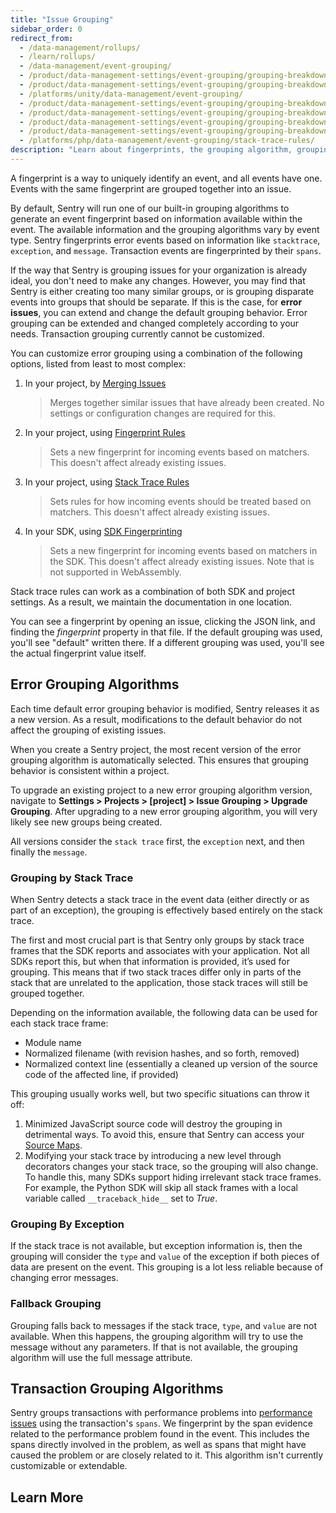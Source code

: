 ```yaml
---
title: "Issue Grouping"
sidebar_order: 0
redirect_from:
  - /data-management/rollups/
  - /learn/rollups/
  - /data-management/event-grouping/
  - /product/data-management-settings/event-grouping/grouping-breakdown/
  - /product/data-management-settings/event-grouping/grouping-breakdown/?utm_campaign=kotlin&utm_medum=cpc&utm_source=stackshare
  - /platforms/unity/data-management/event-grouping/
  - /product/data-management-settings/event-grouping/grouping-breakdown/?utm_medium=paid-search&utm_ad_group=braze-brand&utm_content=brand-new-v3&utm_source=adwords-search&utm_campaign=brand-tofu-emea
  - /product/data-management-settings/event-grouping/grouping-breakdown/?utm_campaigns=role-of-a-growth-hacker&utm_medium=Blog&utm_source=NW_Insights_Blog
  - /product/data-management-settings/event-grouping/grouping-breakdown/?utm_content=https://zoost.ai/&utm_source=https://zoost.ai/&utm_medium=https://zoost.ai/
  - /product/data-management-settings/event-grouping/grouping-breakdown/?utm_content=https://zoost.ai/&utm_source=https://zoost.ai/&utm_medium=https://zoost.ai/
  - /platforms/php/data-management/event-grouping/stack-trace-rules/
description: "Learn about fingerprints, the grouping algorithm, grouping by stack trace, grouping by exceptions, and fallback grouping. Learn more about how Sentry groups issues together as well as different approaches for updating how events group into issues"
---
```


A fingerprint is a way to uniquely identify an event, and all events have one. Events with the same fingerprint are grouped together into an issue.

By default, Sentry will run one of our built-in grouping algorithms to generate an event fingerprint based on information available within the event. The available information and the grouping algorithms vary by event type. Sentry fingerprints error events based on information like `stacktrace`, `exception`, and `message`. Transaction events are fingerprinted by their `spans`.

If the way that Sentry is grouping issues for your organization is already ideal, you don't need to make any changes. However, you may find that Sentry is either creating too many similar groups, or is grouping disparate events into groups that should be separate. If this is the case, for **error issues**, you can extend and change the default grouping behavior. Error grouping can be extended and changed completely according to your needs. Transaction grouping currently cannot be customized.

You can customize error grouping using a combination of the following options, listed from least to most complex:

1. In your project, by [Merging Issues](/product/data-management-settings/event-grouping/merging-issues/)
   > Merges together similar issues that have already been created. No settings or configuration changes are required for this.
1. In your project, using [Fingerprint Rules](./fingerprint-rules/)
   > Sets a new fingerprint for incoming events based on matchers. This doesn't affect already existing issues.
1. In your project, using [Stack Trace Rules](./stack-trace-rules/)
   > Sets rules for how incoming events should be treated based on matchers. This doesn't affect already existing issues.
1. In your SDK, using [SDK Fingerprinting](/platform-redirect/?next=/usage/sdk-fingerprinting/)
   > Sets a new fingerprint for incoming events based on matchers in the SDK. This doesn't affect already existing issues. Note that is not supported in WebAssembly.

<Note>

Stack trace rules can work as a combination of both SDK and project settings. As a result, we maintain the documentation in one location.

</Note>

You can see a fingerprint by opening an issue, clicking the JSON link, and finding the _fingerprint_ property in that file. If the default grouping was used, you'll see "default" written there. If a different grouping was used, you'll see the actual fingerprint value itself.

## Error Grouping Algorithms

Each time default error grouping behavior is modified, Sentry releases it as a new version. As a result, modifications to the default behavior do not affect the grouping of existing issues.

When you create a Sentry project, the most recent version of the error grouping algorithm is automatically selected. This ensures that grouping behavior is consistent within a project.

To upgrade an existing project to a new error grouping algorithm version, navigate to **Settings > Projects > [project] > Issue Grouping > Upgrade Grouping**. After upgrading to a new error grouping algorithm, you will very likely see new groups being created.

All versions consider the `stack trace` first, the `exception` next, and then finally the `message`.

### Grouping by Stack Trace

When Sentry detects a stack trace in the event data (either directly or as part of an exception), the grouping is effectively based entirely on the stack trace.

The first and most crucial part is that Sentry only groups by stack trace frames that the SDK reports and associates with your application. Not all SDKs report this, but when that information is provided, it’s used for grouping. This means that if two stack traces differ only in parts of the stack that are unrelated to the application, those stack traces will still be grouped together.

Depending on the information available, the following data can be used for each stack trace frame:

- Module name
- Normalized filename (with revision hashes, and so forth, removed)
- Normalized context line (essentially a cleaned up version of the source code of the affected line, if provided)

This grouping usually works well, but two specific situations can throw it off:

1. Minimized JavaScript source code will destroy the grouping in detrimental ways. To avoid this, ensure that Sentry can access your [Source Maps](/platforms/javascript/sourcemaps/).
2. Modifying your stack trace by introducing a new level through decorators changes your stack trace, so the grouping will also change. To handle this, many SDKs support hiding irrelevant stack trace frames. For example, the Python SDK will skip all stack frames with a local variable called `__traceback_hide__` set to _True_.

### Grouping By Exception

If the stack trace is not available, but exception information is, then the grouping will consider the `type` and `value` of the exception if both pieces of data are present on the event. This grouping is a lot less reliable because of changing error messages.

### Fallback Grouping

Grouping falls back to messages if the stack trace, `type`, and `value` are not available. When this happens, the grouping algorithm will try to use the message without any parameters. If that is not available, the grouping algorithm will use the full message attribute.

## Transaction Grouping Algorithms

Sentry groups transactions with performance problems into [performance issues](/product/issues/issue-details/performance-issues/) using the transaction's `spans`. We fingerprint by the span evidence related to the performance problem found in the event. This includes the spans directly involved in the problem, as well as spans that might have caused the problem or are closely related to it. This algorithm isn't currently customizable or extendable.

## Learn More

<PageGrid />

